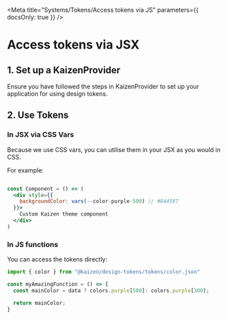 
<Meta title="Systems/Tokens/Access tokens via JS" parameters={{ docsOnly: true }} />

# Access tokens via JSX

## 1. Set up a KaizenProvider

Ensure you have followed the steps in <LinkTo pageId="components-kaizen-provider-installation">KaizenProvider</LinkTo> to set up your application for using design tokens.

## 2. Use Tokens

### In JSX via CSS Vars

Because we use CSS vars, you can utilise them in your JSX as you would in CSS.

For example:

```jsx

const Component = () => (
  <div style={{
    backgroundColor: vars(--color-purple-500) // #844587
  }}>
    Custom Kaizen theme component
  </div>
)
```

### In JS functions

You can access the tokens directly:

```jsx
import { color } from "@kaizen/design-tokens/tokens/color.json"

const myAmazingFunction = () => {
  const mainColor = data ? colors.purple[500]: colors.purple[300];

  return mainColor;
}
```
